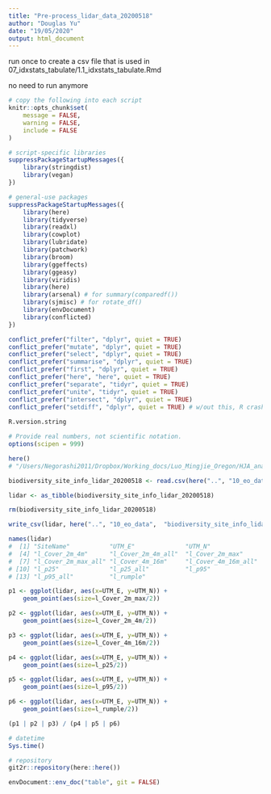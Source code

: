 ```yaml
---
title: "Pre-process_lidar_data_20200518"
author: "Douglas Yu"
date: "19/05/2020"
output: html_document
---
```


run once to create a csv file that is used in 07_idxstats_tabulate/1.1_idxstats_tabulate.Rmd

no need to run anymore

```r
# copy the following into each script   
knitr::opts_chunk$set(
	message = FALSE,
	warning = FALSE,
	include = FALSE
)

# script-specific libraries
suppressPackageStartupMessages({
    library(stringdist)
    library(vegan)
})

# general-use packages
suppressPackageStartupMessages({
    library(here)
    library(tidyverse) 
    library(readxl)
    library(cowplot)
    library(lubridate)
    library(patchwork)
    library(broom)
    library(ggeffects)
    library(ggeasy)
    library(viridis)
    library(here)
    library(arsenal) # for summary(comparedf())
    library(sjmisc) # for rotate_df()
    library(envDocument)
    library(conflicted)
})

conflict_prefer("filter", "dplyr", quiet = TRUE)
conflict_prefer("mutate", "dplyr", quiet = TRUE)
conflict_prefer("select", "dplyr", quiet = TRUE)
conflict_prefer("summarise", "dplyr", quiet = TRUE)
conflict_prefer("first", "dplyr", quiet = TRUE)
conflict_prefer("here", "here", quiet = TRUE)
conflict_prefer("separate", "tidyr", quiet = TRUE)
conflict_prefer("unite", "tidyr", quiet = TRUE)
conflict_prefer("intersect", "dplyr", quiet = TRUE)
conflict_prefer("setdiff", "dplyr", quiet = TRUE) # w/out this, R crashes
  
R.version.string

# Provide real numbers, not scientific notation.
options(scipen = 999)
```


```r
here()
# "/Users/Negorashi2011/Dropbox/Working_docs/Luo_Mingjie_Oregon/HJA_analyses_Kelpie/HJA_scripts/9_ecological_analyses"

biodiversity_site_info_lidar_20200518 <- read.csv(here("..", "10_eo_data", "old_incl_orig_covariate_descriptions", "biodiversity_site_info_lidar_20200518.txt"), row.names=1)

lidar <- as_tibble(biodiversity_site_info_lidar_20200518)

rm(biodiversity_site_info_lidar_20200518)
```

```r

write_csv(lidar, here("..", "10_eo_data",  "biodiversity_site_info_lidar_20200518_cleaned.csv"))

```

```r
names(lidar)
#  [1] "SiteName"           "UTM_E"              "UTM_N"             
#  [4] "l_Cover_2m_4m"      "l_Cover_2m_4m_all"  "l_Cover_2m_max"    
#  [7] "l_Cover_2m_max_all" "l_Cover_4m_16m"     "l_Cover_4m_16m_all"
# [10] "l_p25"              "l_p25_all"          "l_p95"             
# [13] "l_p95_all"          "l_rumple"      

p1 <- ggplot(lidar, aes(x=UTM_E, y=UTM_N)) +
    geom_point(aes(size=l_Cover_2m_max/2))

p2 <- ggplot(lidar, aes(x=UTM_E, y=UTM_N)) +
    geom_point(aes(size=l_Cover_2m_4m/2))

p3 <- ggplot(lidar, aes(x=UTM_E, y=UTM_N)) +
    geom_point(aes(size=l_Cover_4m_16m/2))

p4 <- ggplot(lidar, aes(x=UTM_E, y=UTM_N)) +
    geom_point(aes(size=l_p25/2))

p5 <- ggplot(lidar, aes(x=UTM_E, y=UTM_N)) +
    geom_point(aes(size=l_p95/2))

p6 <- ggplot(lidar, aes(x=UTM_E, y=UTM_N)) +
    geom_point(aes(size=l_rumple/2))

(p1 | p2 | p3) / (p4 | p5 | p6)
```

```r
# datetime
Sys.time()

# repository
git2r::repository(here::here())

envDocument::env_doc("table", git = FALSE)
```
